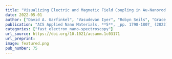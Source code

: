 ```yaml
---
title: "Visualizing Electric and Magnetic Field Coupling in Au-Nanorod Trimer Structures via Stimulated Electron Energy Gain and Cathodoluminescence Spectroscopy: Implications for Meta-Atom Imaging"
date: 2022-05-01
author: ["David A. Garfinkel", "Vasudevan Iyer", "Robyn Seils", "Grace Pakeltis", "Marc R. Bourgeois", "Andrew W. Rossi", "Clay Klein", "Benjamin J. Lawrie", "David J. Masiello", "Philip D. Rack"]
publication: "ACS Applied Nano Materials, **5**, _pp. 1798-1807_ (2022)."
categories: ["fast_electron_nano-spectroscopy"]
url_source: https://doi.org/10.1021/acsanm.1c03171
url_preprint: 
image: featured.png
pub_number: 75
---
```

